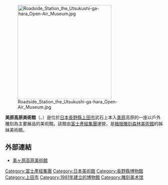 [[File:Roadside_Station_the_Utsukushi-ga-hara_Open-Air_Museum.jpg|300px]]

'''美原高原美術館'''（{{lang-ja|美ヶ原高原美術館，うつくしがはらこうげんびじゅつかん}}、{{lang-en|The Utsukushi-ga-hara Open-Air Museum}}）是位於[[日本|日本]][[長野縣|長野縣]][[上田市|上田市]]武石上本入[[美原|美原]]高原的一座以戶外雕刻為主要展品的美術館。該館由[[富士產經集團|富士產經集團]]運營，是[[箱根雕刻森林美術館|箱根雕刻森林美術館]]的姊妹美術館。
== 外部連結 ==
* [http://utsukushi-oam.jp/ 美ヶ原高原美術館] {{Wayback|url=http://utsukushi-oam.jp/ |date=20210228094100 }}

{{富士產經集團}}
[[Category:富士產經集團|Category:富士產經集團]]
[[Category:日本美術館|Category:日本美術館]]
[[Category:長野縣博物館|Category:長野縣博物館]]
[[Category:上田市|Category:上田市]]
[[Category:1981年建立的博物館|Category:1981年建立的博物館]]
[[Category:雕刻美术馆|Category:雕刻美术馆]]